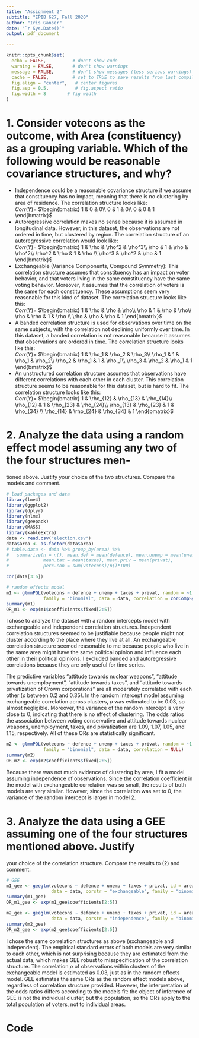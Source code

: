 ```yaml
---
title: "Assignment 2"
subtitle: "EPIB 627, Fall 2020"
author: "Iris Ganser"
date: "`r Sys.Date()`"
output: pdf_document

---
```


```r
knitr::opts_chunk$set(
  echo = FALSE,          # don't show code
  warning = FALSE,       # don't show warnings
  message = FALSE,       # don't show messages (less serious warnings)
  cache = FALSE,         # set to TRUE to save results from last compilation
  fig.align = "center",   # center figures
  fig.asp = 0.5,          # fig.aspect ratio
  fig.width = 8        # fig width
)
```

# 1. Consider votecons as the outcome, with Area (constituency) as a grouping variable. Which of the following would be reasonable covariance structures, and why?  
- Independence could be a reasonable covariance structure if we assume that constituency has no impact, meaning that there is no clustering by area of residence. The correlation structure looks like:  
$Corr(Y) =$ 
$\begin{bmatrix}
1 & 0 & 0\\
0 & 1 & 0\\
0 & 0 & 1
\end{bmatrix}$
- Autoregressive correlation makes no sense because it is assumed in longitudinal data. However, in this dataset, the observations are not ordered in time, but clustered by region. The correlation structure of an autoregressive correlation would look like:  
$Corr(Y) =$ 
$\begin{bmatrix}
1 & \rho & \rho^2 & \rho^3\\
\rho & 1 & \rho & \rho^2\\
\rho^2 & \rho & 1 & \rho \\
\rho^3 & \rho^2 & \rho & 1
\end{bmatrix}$
- Exchangeable (Variance Components, Compound Symmetry): This correlation structure assumes that constituency has an impact on voter behavior, and that voters living in the same constituency have the same voting behavior. Moreover, it assumes that the correlation of voters is the same for each constituency. These assumptions seem very reasonable for this kind of dataset. The correlation structure looks like this:   
$Corr(Y) =$ 
$\begin{bmatrix}
1 & \rho & \rho & \rho\\
\rho & 1 & \rho & \rho\\
\rho & \rho & 1 & \rho \\
\rho & \rho & \rho & 1
\end{bmatrix}$
- A banded correlation structure is used for observations over time on the same subjects, with the correlation not declining uniformly over time. In this dataset, a banded correlation is not reasonable because it assumes that observations are ordered in time. The correlation structure looks like this:    
$Corr(Y) =$ 
$\begin{bmatrix}
1 & \rho_1 & \rho_2 & \rho_3\\
\rho_1 & 1 & \rho_1 & \rho_2\\
\rho_2 & \rho_1 & 1 & \rho _1\\
\rho_3 & \rho_2 & \rho_1 & 1
\end{bmatrix}$
- An unstructured correlation structure assumes that observations have different correlations with each other in each cluster. This correlation structure seems to be reasonable for this dataset, but is hard to fit. The correlation structure looks like this:  
$Corr(Y) =$ 
$\begin{bmatrix}
1 & \rho_{12} & \rho_{13} & \rho_{14}\\
\rho_{12} & 1 & \rho_{23} & \rho_{24}\\
\rho_{13} & \rho_{23} & 1 & \rho_{34} \\
\rho_{14} & \rho_{24} & \rho_{34} & 1
\end{bmatrix}$


# 2. Analyze the data using a random effect model assuming any two of the four structures men-
tioned above. Justify your choice of the two structures. Compare the models and comment.
```r
# load packages and data
library(lme4)
library(ggplot2)
library(dplyr)
library(nlme)
library(geepack)
library(MASS)
library(kableExtra)
data <- read.csv("election.csv")
data$area <- as.factor(data$area)
# table.data <- data %>% group_by(area) %>% 
#   summarize(n = n(), mean.def = mean(defence), mean.unemp = mean(unemp), 
#             mean.tax = mean(taxes), mean.priv = mean(privat), 
#             perc.con = sum(votecons)/n()*100)

cor(data[3:6])

# random effects model
m1 <- glmmPQL(votecons ~ defence + unemp + taxes + privat, random = ~1|area, 
              family = "binomial", data = data, correlation = corCompSymm(form=~1|area))
summary(m1)
OR_m1 <- exp(m1$coefficients$fixed[2:5])
```
I chose to analyze the dataset with a random intercepts model with exchangeable and independent correlation structures. Independent correlation structures seemed to be justifiable because people might not cluster according to the place where they live at all. An exchangeable correlation structure seemed reasonable to me because people who live in the same area might have the same political opinion and influence each other in their political opinions. I excluded banded and autoregressive correlations because they are only useful for time series.  

The predictive variables "attitude towards nuclear weapons", "attitude towards unemployment", "attitude towards taxes", and "attitude towards privatization of Crown corporations" are all moderately correlated with each other ($\rho$ between 0.2 and 0.35).
In the random intercept model assuming exchangeable correlation across clusters, $\rho$ was estimated to be 0.03, so almost negligible. Moreover, the variance of the random intercept is very close to 0, indicating that there is no effect of clustering. The odds ratios the association between voting conservative and attitude towards nuclear weapons, unemployment, taxes, and privatization are 1.09, 1.07, 1.05, and 1.15, respectively. All of these ORs are statistically significant. 

```r
m2 <- glmmPQL(votecons ~ defence + unemp + taxes + privat, random = ~1|area, 
              family = "binomial", data = data, correlation = NULL)
summary(m2)
OR_m2 <- exp(m2$coefficients$fixed[2:5])
```
Because there was not much evidence of clustering by area, I fit a model assuming independence of observations. Since the correlation coefficient in the model with exchangeable correlation was so small, the results of both models are very similar. However, since the correlation was set to 0, the variance of the random intercept is larger in model 2. 


# 3. Analyze the data using a GEE assuming one of the four structures mentioned above. Justify
your choice of the correlation structure. Compare the results to (2) and comment.
```r
# GEE 
m1_gee <- geeglm(votecons ~ defence + unemp + taxes + privat, id = area,
                 data = data, corstr = "exchangeable", family = "binomial")
summary(m1_gee)
OR_m1_gee <- exp(m1_gee$coefficients[2:5])

m2_gee <- geeglm(votecons ~ defence + unemp + taxes + privat, id = area, 
                 data = data, corstr = "independence", family = "binomial")
summary(m2_gee)
OR_m2_gee <- exp(m2_gee$coefficients[2:5])
```
I chose the same correlation structures as above (exchangeable and independent). The empirical standard errors of both models are very similar to each other, which is not surprising because they are estimated from the actual data, which makes GEE robust to misspecification of the correlation structure. The correlation $\rho$ of observations within clusters of the exchangeable model is estimated as 0.03, just as in the random effects model. 
GEE estimates the same ORs as the random effect models above, regardless of correlation structure provided. However, the interpretation of the odds ratios differs according to the models fit: the object of inference of GEE is not the individual cluster, but the population, so the ORs apply to the total population of voters, not to individual areas. 



# Code {-}
```r

```